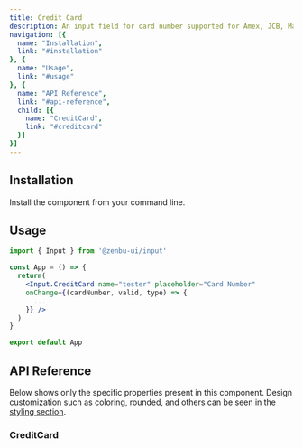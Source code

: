 ```yaml
---
title: Credit Card
description: An input field for card number supported for Amex, JCB, Mastercard, and Visa.
navigation: [{
  name: "Installation",
  link: "#installation"
}, {
  name: "Usage",
  link: "#usage"
}, {
  name: "API Reference",
  link: "#api-reference",
  child: [{
    name: "CreditCard",
    link: "#creditcard"
  }]
}]
---
```


<PreviewCreditCard />

## Installation
Install the component from your command line.

<NpmInstall packageName="@zenbu-ui/input" />

## Usage

```jsx
import { Input } from '@zenbu-ui/input'

const App = () => {
  return(
    <Input.CreditCard name="tester" placeholder="Card Number"
    onChange={(cardNumber, valid, type) => {
      ...
    }} />
  )
}

export default App
```

## API Reference
Below shows only the specific properties present in this component. Design customization such as coloring, rounded, and others can be seen in the [styling section](/docs/styling).

### CreditCard
<CreditCardProps />
